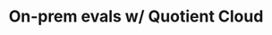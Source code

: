 ---
title: On-prem evals w/ Quotient Cloud
description: 'Evaluate AI safely with Quotient AI Cloud'
icon: "cloud"
iconType: "light"
---